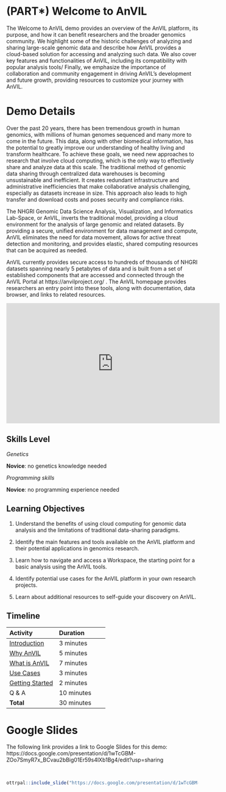
# (PART\*) Welcome to AnVIL {-}

The Welcome to AnVIL demo provides an overview of the AnVIL platform, its purpose, and how it can benefit researchers and the broader genomics community. We highlight some of the historic challenges of analyzing and sharing large-scale genomic data and describe how AnVIL provides a cloud-based solution for accessing and analyzing such data. We also cover key features and functionalities of AnVIL, including its compatibility with popular analysis tools/ Finally, we emphasize the importance of collaboration and community engagement in driving AnVIL's development and future growth, providing resources to customize your journey with AnVIL.

# Demo Details {-}

Over the past 20 years, there has been tremendous growth in human genomics, with millions of human genomes sequenced and many more to come in the future. This data, along with other biomedical information, has the potential to greatly improve our understanding of healthy living and transform healthcare. To achieve these goals, we need new approaches to research that involve cloud computing, which is the only way to effectively share and analyze data at this scale. The traditional method of genomic data sharing through centralized data warehouses is becoming unsustainable and inefficient. It creates redundant infrastructure and administrative inefficiencies that make collaborative analysis challenging, especially as datasets increase in size. This approach also leads to high transfer and download costs and poses security and compliance risks.

The NHGRI Genomic Data Science Analysis, Visualization, and Informatics Lab-Space, or AnVIL, inverts the traditional model, providing a cloud environment for the analysis of large genomic and related datasets. By providing a secure, unified environment for data management and compute, AnVIL eliminates the need for data movement, allows for active threat detection and monitoring, and provides elastic, shared computing resources that can be acquired as needed. 

AnVIL currently provides secure access to hundreds of thousands of NHGRI datasets spanning nearly 5 petabytes of data and is built from a set of established components that are accessed and connected through the AnVIL Portal at https://anvilproject.org/ . The AnVIL homepage provides researchers an entry point into these tools, along with documentation, data browser, and links to related resources. 

<iframe width="560" height="315" src="https://www.youtube.com/embed/XC5qzj-yZb8" title="YouTube video player" frameborder="0" allow="accelerometer; autoplay; clipboard-write; encrypted-media; gyroscope; picture-in-picture" allowfullscreen></iframe>

## Skills Level {-}

::: {.notice}
_Genetics_

**Novice**: no genetics knowledge needed

_Programming skills_

**Novice**: no programming experience needed
:::

## Learning Objectives {-}

1. Understand the benefits of using cloud computing for genomic data analysis and the limitations of traditional data-sharing paradigms.

1. Identify the main features and tools available on the AnVIL platform and their potential applications in genomics research.

1. Learn how to navigate and access a Workspace, the starting point for a basic analysis using the AnVIL tools.

1. Identify potential use cases for the AnVIL platform in your own research projects.

1. Learn about additional resources to self-guide your discovery on AnVIL.

## Timeline {-}

| Activity | Duration |
| :-- | :-- |
| [Introduction](https://docs.google.com/presentation/d/1wTcGBM-ZOo7SmyR7x_BCvau2bBig01Er59s4lXb1Bg4/edit#slide=id.p) | 3 minutes |
| [Why AnVIL](https://docs.google.com/presentation/d/1wTcGBM-ZOo7SmyR7x_BCvau2bBig01Er59s4lXb1Bg4/edit#slide=id.g21756f91cc3_2_5) | 5 minutes |
| [What is AnVIL](https://docs.google.com/presentation/d/1wTcGBM-ZOo7SmyR7x_BCvau2bBig01Er59s4lXb1Bg4/edit#slide=id.g21756f91cc3_2_26) | 7 minutes |
| [Use Cases](https://docs.google.com/presentation/d/1wTcGBM-ZOo7SmyR7x_BCvau2bBig01Er59s4lXb1Bg4/edit#slide=id.g21756f91cc3_2_44) | 3 minutes |
| [Getting Started](https://docs.google.com/presentation/d/1wTcGBM-ZOo7SmyR7x_BCvau2bBig01Er59s4lXb1Bg4/edit#slide=id.g21756f91cc3_2_15) | 2 minutes |
| Q & A | 10 minutes |
| **Total** | 30 minutes |

# Google Slides {-}

The following link provides a link to Google Slides for this demo: https://docs.google.com/presentation/d/1wTcGBM-ZOo7SmyR7x_BCvau2bBig01Er59s4lXb1Bg4/edit?usp=sharing

<br>

```r
ottrpal::include_slide("https://docs.google.com/presentation/d/1wTcGBM-ZOo7SmyR7x_BCvau2bBig01Er59s4lXb1Bg4/edit#slide=id.p")
```

